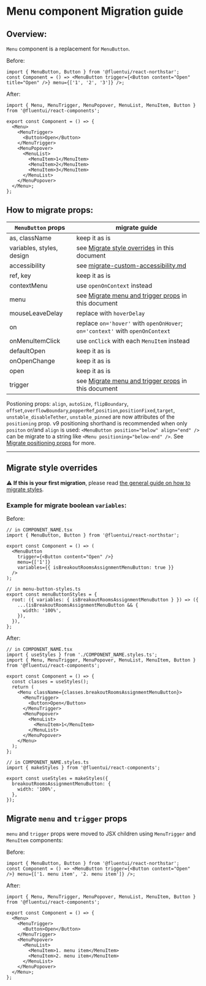 
<Meta title="Concepts/Migration/from v0/Components/Menu Migration" />

# Menu component Migration guide

## Overview:

`Menu` component is a replacement for `MenuButton`.

Before:

```tsx
import { MenuButton, Button } from '@fluentui/react-northstar';
const Component = () => <MenuButton trigger={<Button content="Open" title="Open" />} menu={['1', '2', '3']} />;
```

After:

```tsx
import { Menu, MenuTrigger, MenuPopover, MenuList, MenuItem, Button } from '@fluentui/react-components';

export const Component = () => {
  <Menu>
    <MenuTrigger>
      <Button>Open</Button>
    </MenuTrigger>
    <MenuPopover>
      <MenuList>
        <MenuItem>1</MenuItem>
        <MenuItem>2</MenuItem>
        <MenuItem>3</MenuItem>
      </MenuList>
    </MenuPopover>
  </Menu>;
};
```

## How to migrate props:

| `MenuButton` props        | migrate guide                                                                                            |
| ------------------------- | -------------------------------------------------------------------------------------------------------- |
| as, className             | keep it as is                                                                                            |
| variables, styles, design | see [Migrate style overrides](#migrate-style-overrides) in this document                                 |
| accessibility             | see [migrate-custom-accessibility.md](?path=/docs/concepts-migration-from-v0-custom-accessibility--page) |
| ref, key                  | keep it as is                                                                                            |
| contextMenu               | use `openOnContext` instead                                                                              |
| menu                      | see [Migrate menu and trigger props](#./Migrate-`menu`-and-`trigger`-props) in this document             |
| mouseLeaveDelay           | replace with `hoverDelay`                                                                                |
| on                        | replace `on='hover'` with `openOnHover`; `on='context'` with `openOnContext`                             |
| onMenuItemClick           | use `onClick` with each `MenuItem` instead                                                               |
| defaultOpen               | keep it as is                                                                                            |
| onOpenChange              | keep it as is                                                                                            |
| open                      | keep it as is                                                                                            |
| trigger                   | see [Migrate menu and trigger props](#./Migrate-`menu`-and-`trigger`-props) in this document             |

Postioning props: `align`, `autoSize`, `flipBoundary`, `offset`,`overflowBoundary`,`popperRef`,`position`,`positionFixed`,`target`, `unstable_disableTether`, `unstable_pinned` are now attributes of the `positioning` prop.
v9 positioning shorthand is recommended when only `positon` or/and `align` is used: `<MenuButton position="below" align="end" />` can be migrate to a string like `<Menu positioning="below-end" />`.
See [Migrate positioning props](../migrate-positioning.md) for more.

---

## Migrate style overrides

⚠️ **If this is your first migration**, please read [the general guide on how to migrate styles](?path=/docs/concepts-migration-from-v0-custom-style-overrides--page).

### Example for migrate boolean `variables`:

Before:

```tsx
// in COMPONENT_NAME.tsx
import { MenuButton, Button } from '@fluentui/react-northstar';

export const Component = () => (
  <MenuButton
    trigger={<Button content="Open" />}
    menu={['1']}
    variables={{ isBreakoutRoomsAssignmentMenuButton: true }}
  />
);

// in menu-button-styles.ts
export const menuButtonStyles = {
  root: ({ variables: { isBreakoutRoomsAssignmentMenuButton } }) => ({
    ...(isBreakoutRoomsAssignmentMenuButton && {
      width: '100%',
    }),
  }),
};
```

After:

```tsx
// in COMPONENT_NAME.tsx
import { useStyles } from './COMPONENT_NAME.styles.ts';
import { Menu, MenuTrigger, MenuPopover, MenuList, MenuItem, Button } from '@fluentui/react-components';

export const Component = () => {
  const classes = useStyles();
  return (
    <Menu className={classes.breakoutRoomsAssignmentMenuButton}>
      <MenuTrigger>
        <Button>Open</Button>
      </MenuTrigger>
      <MenuPopover>
        <MenuList>
          <MenuItem>1</MenuItem>
        </MenuList>
      </MenuPopover>
    </Menu>
  );
};

// in COMPONENT_NAME.styles.ts
import { makeStyles } from '@fluentui/react-components';

export const useStyles = makeStyles({
  breakoutRoomsAssignmentMenuButton: {
    width: '100%',
  },
});
```

## Migrate `menu` and `trigger` props

`menu` and `trigger` props were moved to JSX children using `MenuTrigger` and `MenuItem` components:

Before:

```tsx
import { MenuButton, Button } from '@fluentui/react-northstar';
const Component = () => <MenuButton trigger={<Button content="Open" />} menu={['1. menu item', '2. menu item']} />;
```

After:

```tsx
import { Menu, MenuTrigger, MenuPopover, MenuList, MenuItem, Button } from '@fluentui/react-components';

export const Component = () => {
  <Menu>
    <MenuTrigger>
      <Button>Open</Button>
    </MenuTrigger>
    <MenuPopover>
      <MenuList>
        <MenuItem>1. menu item</MenuItem>
        <MenuItem>2. menu item</MenuItem>
      </MenuList>
    </MenuPopover>
  </Menu>;
};
```
